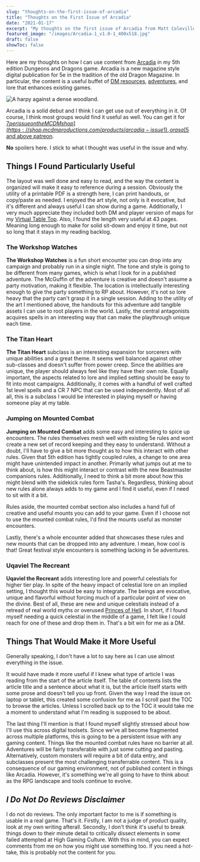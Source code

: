```yaml
---
slug: "thoughts-on-the-first-issue-of-arcadia"
title: "Thoughts on the First Issue of Arcadia"
date: "2021-01-17"
excerpt: "My thoughts on the first issue of Arcadia from Matt Coleville and how to use it in 5th edition games."
featured_image: "/images/Arcadia-1_v1.0-1_400x518.jpg"
draft: false
showToc: false
---
```


Here are my thoughts on how I can use content from [Arcadia](https://shop.mcdmproductions.com/products/arcadia-issue1) in my 5th edition Dungeons and Dragons game. Arcadia is a new magazine style digital publication for 5e in the tradition of the old Dragon Magazine. In particular, the content is a useful buffet of [DM resources](/category/rpg-resources/), [adventures](/category/encounters/), and lore that enhances existing games. 

![A harpy against a dense woodland.](/images/Arcadia-1_v1.0-1_400x518.jpg)

Arcadia is a solid debut and I think I can get use out of everything in it. Of course, I think most groups would find it useful as well. You can get it for [$7 per issue on the MCDM shop](https://shop.mcdmproductions.com/products/arcadia-issue1), or as a [$5 and above patreon](https://www.patreon.com/mcdm/posts). 

**No** spoilers here. I stick to what I thought was useful in the issue and why.

## Things I Found Particularly Useful 

The layout was well done and easy to read, and the way the content is organized will make it easy to reference during a session. Obviously the utility of a printable PDF is a strength here, I can print handouts, or copy/paste as needed. I enjoyed the art style, not only is it evocative, but it's different and always useful I can show during a game. Additionally, I very much appreciate they included both DM and player version of maps for my [Virtual Table Top](https://foundryvtt.com/). Also, I found the length very useful at 43 pages. Meaning long enough to make for solid sit-down and enjoy it time, but not so long that it stays in my reading backlog. 

### The Workshop Watches 

**The Workshop Watches** is a fun short encounter you can drop into any campaign and probably run in a single night. The tone and style is going to be different from many games, which is what I look for in a published adventure. The McGuffin of the adventure is creative and doesn't assume a party motivation, making it flexible. The location is intellectually interesting enough to give the party something to RP about. However, it's not so lore heavy that the party can't grasp it in a single session. Adding to the utility of the art I mentioned above, the handouts for this adventure add tangible assets I can use to root players in the world. Lastly, the central antagonists acquires spells in an interesting way that can make the playthrough unique each time. 

### The Titan Heart 

**The Titan Heart** subclass is an interesting expansion for sorcerers with unique abilities and a great theme. It seems well balanced against other sub-classes and doesn't suffer from power creep. Since the abilities are unique, the player should always feel like they have their own role. Equally important, the aspects related to lore and implied setting should be easy to fit into most campaigns. Additionally, it comes with a handful of well crafted 1st level spells and a CR 7 NPC that can be used independently. Most of all all, this is a subclass I would be interested in playing myself or having someone play at my table.

### Jumping on Mounted Combat 

**Jumping on Mounted Combat** adds some easy and interesting to spice up encounters. The rules themselves mesh well with existing 5e rules and wont create a new set of record keeping and they easy to understand. Without a doubt, I'll have to give a bit more thought as to how this interact with other rules. Given that 5th edition has tightly coupled rules, a change to one area might have unintended impact in another. Primarily what jumps out at me to think about, is how this might interact or contrast with the new Beastmaster companions rules. Additionally, I need to think a bit more about how this might blend with the sidekick rules form Tasha's. Regardless, thinking about new rules alone always adds to my game and I find it useful, even if I need to sit with it a bit. 

Rules aside, the mounted combat section also includes a hand full of creative and useful mounts you can add to your game. Even if I choose not to use the mounted combat rules, I'd find the mounts useful as monster encounters. 

Lastly, there's a whole encounter added that showcases these rules and new mounts that can be dropped into any adventure. I mean, how cool is that! Great festival style encounters is something lacking in 5e adventures. 

### Uqaviel The Recreant 

**Uqaviel the Recreant** adds interesting lore and powerful celestials for higher tier play. In spite of the heavy impact of celestial lore on an implied setting, I thought this would be easy to integrate. The beings are evocative, unique and flavorful without forcing much of a particular point of view on the divine. Best of all, these are new and unique celestials instead of a retread of real world myths or overused [Princes of Hell](https://forgottenrealms.fandom.com/wiki/Asmodeus). In short, if I found myself needing a quick celestial in the middle of a game, I felt like I could reach for one of these and drop them in. That's a bit win for me as a DM.

## Things That Would Make it More Useful 

Generally speaking, I don't have a lot to say here as I can use almost everything in the issue.

It would have made it more useful if I knew what type of article I was reading from the start of the article itself. The table of contents lists the article title and a sentence about what it is, but the article itself starts with some prose and doesn't tell you up front. Given the way I read the issue on laptop or tablet, this created some confusion for me as I scroll past the TOC to browse the articles. Unless I scrolled back up to the TOC it would take me a moment to understand what I'm reading is supposed to be about. 

The last thing I'll mention is that I found myself slightly stressed about how I'll use this across digital toolsets. Since we've all become fragmented across multiple platforms, this is going to be a persistent issue with any gaming content. Things like the mounted combat rules have no barrier at all. Adventures will be fairly transferable with just some cutting and pasting. Alternatively, custom monsters will require a bit of data entry, and subclasses present the most challenging transferrable content. This is a consequence of our gaming environment, not of published content in things like Arcadia. However, it's something we're all going to have to think about as the RPG landscape and tools continue to evolve.

## _I Do Not Do Reviews Disclaimer_ 

I do not do reviews. The only important factor to me is if something is usable in a real game. That's it. Firstly, I am not a judge of product quality, look at my own writing afterall. Secondly, I don't think it's useful to break things down to their minute detail to critically dissect elements in some failed attempted at High Gaming Culture. With this in mind, you can expect comments from me on how you might use something too. If you need a hot-take, this is probably not the content for you.

 [1]: https://optionalrule.com/category/rpg-resources/
 [2]: https://optionalrule.com/category/adventures/
